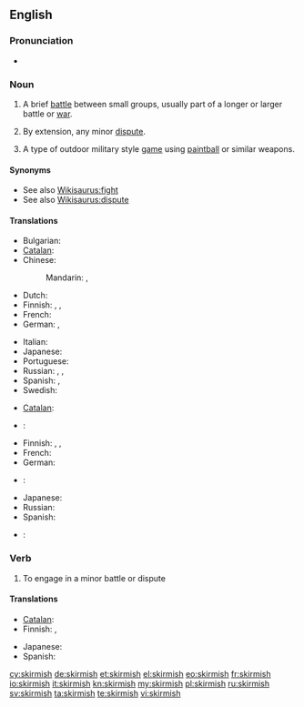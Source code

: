 ==English==

===Pronunciation===
* {{a|UK}} {{IPA|/ˈskɜː(r)mɪʃ/}}

===Noun===
{{en-noun|es}}

# {{military}} A brief [[battle]] between small groups, usually part of a longer or larger battle or [[war]].
# {{figuratively}} By extension, any minor [[dispute]].
# A type of outdoor military style [[game]] using [[paintball]] or similar weapons.

====Synonyms====
* See also [[Wikisaurus:fight]]
* See also [[Wikisaurus:dispute]]

====Translations====
{{trans-top|brief battle between small groups}}
* Bulgarian: {{t+|bg|схватка|f|tr=shvátka}}
* [[Catalan]]: {{t-|ca|escaramussa|f}}
* Chinese:
*: Mandarin: {{t|cmn|小衝突|sc=Hani}},  {{t|cmn|小冲突|tr=xiǎo chōngtū|sc=Hani}}
* Dutch: {{t+|nl|schermutseling|f}}
* Finnish: {{t+|fi|kahakka}}, {{t-|fi|välikohtaus}}, {{t-|fi|yhteenotto}}
* French: {{t+|fr|escarmouche|f}}
* German: {{t|de|Scharmützel|n}}, {{t|de|Geplänkel|n}}
{{trans-mid}}
* Italian: {{t-|it|schermaglia|f}}
* Japanese: {{t|ja|小競り合い|tr=kozeriai}}
* Portuguese: {{t|pt|escaramuça|f}}
* Russian: {{t+|ru|перестрелка|f|tr=perestrélka}}, {{t+|ru|стычка|f|tr=stýčka}},  {{t+|ru|схватка|f|tr=sxvátka}}
* Spanish: {{t+|es|escaramuza|f}}, {{qualifier|Latin America}} {{t|es|esenfrentamiento}}
* Swedish: {{t+|sv|skärmytsling|c}}
{{trans-bottom}}

{{trans-top|minor dispute}}
* [[Catalan]]: {{t-|ca|escaramussa|f}}
* {{ttbc|nl}}: {{t+|nl|schermutseling|f}}
* Finnish: {{t-|fi|suukopu}}, {{t-|fi|välikohtaus}}, {{t-|fi|yhteenotto}}
* French: {{t+|fr|escarmouche|f}}
* German: {{t|de|Wortgeplänkel|n}}
{{trans-mid}}
* {{ttbc|it}}: {{t-|it|schermaglia|f}}
* Japanese: {{t|ja|小競り合い|tr=kozeriai}}
* Russian: {{t+|ru|стычка|f|tr=stýčka}}
* Spanish: {{t+|es|escaramuza|f}}
* {{ttbc|sv}}: {{t+|sv|skärmytsling|c}}
{{trans-bottom}}

===Verb===
{{en-verb|skirmish|es}}

# To engage in a minor battle or dispute

====Translations====
{{trans-top|to engage in a minor battle or dispute}}
* [[Catalan]]: {{t+|ca|escaramussar}}
* Finnish: {{t-|fi|kahakoida}}, {{t-|fi|nahistella}}
{{trans-mid}}
* Japanese: {{t|ja|小競り合い|alt=小競り合いをする|tr=kozeriai wo suru}}
* Spanish: {{t|es|escaramuzar}}
{{trans-bottom}}

[[cy:skirmish]]
[[de:skirmish]]
[[et:skirmish]]
[[el:skirmish]]
[[eo:skirmish]]
[[fr:skirmish]]
[[io:skirmish]]
[[it:skirmish]]
[[kn:skirmish]]
[[my:skirmish]]
[[pl:skirmish]]
[[ru:skirmish]]
[[sv:skirmish]]
[[ta:skirmish]]
[[te:skirmish]]
[[vi:skirmish]]